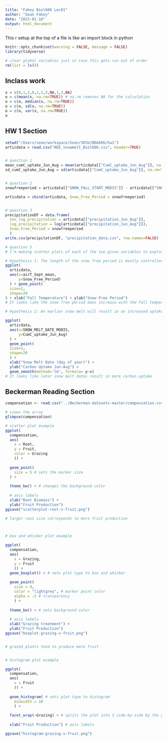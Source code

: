 ```yaml
---
title: "Fahey Biol606 Lec01"
author: "Sean Fahey"
date: "2023-01-18"
output: html_document
---
```


This r setup at the top of a file is like an import block in python
```r
knitr::opts_chunk$set(warning = FALSE, message = FALSE)
library(tidyverse)

# clear global variables just in case this gets run out of order
rm(list = ls())
```


## Inclass work

```r
x = c(0,1,1,0,2,1,3,NA,1,3,NA)
o = c(mean(x, na.rm=TRUE)) # na.rm removes NA for the calculation
o = c(o, median(x, na.rm=TRUE))
o = c(o, sd(x, na.rm=TRUE))
o = c(o, var(x, na.rm=TRUE))
o
```

## HW 1 Section

```r
setwd("/Users/sean/workspace/Sean/SDSU/BDA606/hw1")
articdata = read.csv("NEE_snowmelt_Biol606.csv", header=TRUE)


# question 1
mean_cumC_uptake_Jun_Aug = mean(articdata[["CumC_uptake_Jun_Aug"]], na.rm=TRUE)
sd_cumC_uptake_Jun_Aug = sd(articdata[["CumC_uptake_Jun_Aug"]], na.rm=TRUE)


# question 2
snowfreeperiod = articdata[["SNOW_FALL_START_MODIS"]] - articdata[["SNOW_MELT_DATE_MODIS"]]

articdata = cbind(articdata, Snow_Free_Period = snowfreeperiod)


# question 3
precipitationDF = data.frame(
  non_log_precipitation = articdata[["precipitation_Jun_Aug"]],
  log_precipitation = log(articdata[["precipitation_Jun_Aug"]]),
  Snow_Free_Period = snowfreeperiod
  )
write.csv(precipitationDF, "precipitation_data.csv", row.names=FALSE)

# question 5
# I'm making scatter plots of each of the two given variables to explore the dataset

# Hypothesis 1: The length of the snow free period is mostly controlled by fall temperatures.
ggplot(
  articdata, 
  aes(x=airT_Sept_mean, 
      y=Snow_Free_Period)
  ) + geom_point(
  size=2,
  shape=20
) + xlab("Fall Temperature") + ylab("Snow Free Period")
# It looks like the snow free period does increase with the fall temperature

# Hypothesis 2: An earlier snow melt will result in an increased uptake of carbon by Arctic tundra.

ggplot(
  articdata, 
  aes(x=SNOW_MELT_DATE_MODIS, 
      y=CumC_uptake_Jun_Aug)
  ) + 
  geom_point(
  size=2,
  shape=20
  ) + 
  xlab("Snow Melt Date (day of year)") + 
  ylab("Carbon Uptake Jun-Aug") +
  geom_smooth(method='lm', formula= y~x)
# It looks like later snow melt dates result in more carbon uptake 

```


## Beckerman Reading Section

```r

compensation <- read.csv("../Beckerman-datasets-master/compensation.csv")

# views the array 
glimpse(compensation)

# scatter plot example
ggplot(
  compensation, 
  aes(
    x = Root, 
    y = Fruit,
    color = Grazing
    )) +
  
  geom_point(
    size = 5 # sets the marker size
  ) +
  
  theme_bw() + # changes the background color
  
  # axis labels
  xlab("Root Biomass") +
  ylab("Fruit Production")
ggsave("scatterplot-root-v-fruit.png")

# larger root size corresponds to more fruit production



# box and whisker plot example

ggplot(
  compensation, 
  aes(
    x = Grazing, 
    y = Fruit
    )) +
  geom_boxplot() + # sets plot type to box and whisker
  
  geom_point(
    size = 4, 
    color = "lightgrey", # marker point color
    alpha = .5 # transparency
    ) +
  
  theme_bw() + # sets background color
  
  # axis labels
  xlab("Grazing treatment") +
  ylab("Fruit Production")
ggsave("boxplot-grazing-v-fruit.png")


# grazed plants tend to produce more fruit


# histogram plot example

ggplot(
  compensation, 
  aes(
    x = Fruit
    )) +
  
  geom_histogram( # sets plot type to histogram
    binwidth = 10
    ) +
  
  facet_wrap(~Grazing) + # splits the plot into 2 side-by-side by the grazing value
  
  xlab("Fruit Production") # axis labels

ggsave("histogram-grazing-v-fruit.png")

```


